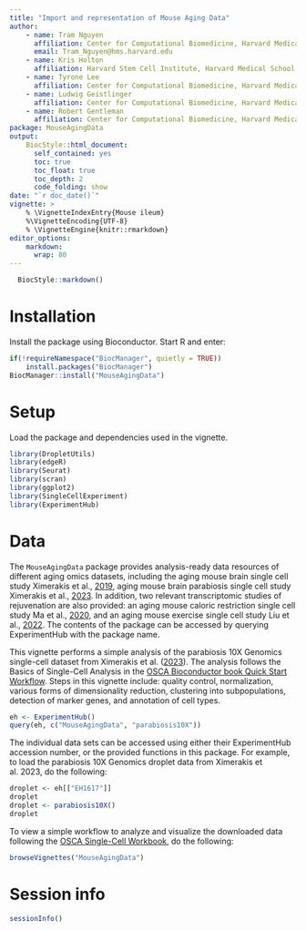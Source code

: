 ```yaml
---
title: "Import and representation of Mouse Aging Data"
author: 
    - name: Tram Nguyen
      affiliation: Center for Computational Biomedicine, Harvard Medical School
      email: Tram_Nguyen@hms.harvard.edu
    - name: Kris Holton
      affiliation: Harvard Stem Cell Institute, Harvard Medical School
    - name: Tyrone Lee
      affiliation: Center for Computational Biomedicine, Harvard Medical School
    - name: Ludwig Geistlinger
      affiliation: Center for Computational Biomedicine, Harvard Medical School
    - name: Robert Gentleman
      affiliation: Center for Computational Biomedicine, Harvard Medical School
package: MouseAgingData
output:
    BiocStyle::html_document:
      self_contained: yes 
      toc: true
      toc_float: true
      toc_depth: 2
      code_folding: show
date: "`r doc_date()`"
vignette: >
    % \VignetteIndexEntry{Mouse ileum}
    %\VignetteEncoding{UTF-8}
    % \VignetteEngine{knitr::rmarkdown}
editor_options: 
    markdown: 
      wrap: 80
---
```


```r
  BiocStyle::markdown()
```

# Installation

Install the package using Bioconductor. Start R and enter:

```r
if(!requireNamespace("BiocManager", quietly = TRUE))
    install.packages("BiocManager")
BiocManager::install("MouseAgingData")
```

# Setup

Load the package and dependencies used in the vignette.

```r
library(DropletUtils)
library(edgeR)
library(Seurat)
library(scran)
library(ggplot2)
library(SingleCellExperiment)
library(ExperimentHub)
```

# Data

The `MouseAgingData` package provides analysis-ready data resources of different
aging omics datasets, including the aging mouse brain single cell study
Ximerakis et al., [2019](https://www.nature.com/articles/s41593-019-0491-3),
aging mouse brain parabiosis single cell study Ximerakis et al.,
[2023](https://pubmed.ncbi.nlm.nih.gov/37118429/). In addition, two relevant
transcriptomic studies of rejuvenation are also provided: an aging mouse caloric
restriction single cell study Ma et al.,
[2020](https://pubmed.ncbi.nlm.nih.gov/32109414/), and an aging mouse exercise
single cell study Liu et al., [2022](https://pubmed.ncbi.nlm.nih.gov/37080206/).
The contents of the package can be accessed by querying ExperimentHub with the
package name.

This vignette performs a simple analysis of the parabiosis 10X Genomics
single-cell dataset from Ximerakis et al.
([2023](https://www.nature.com/articles/s43587-023-00373-6)). The analysis
follows the Basics of Single-Cell Analysis in the [OSCA Bioconductor book Quick
Start
Workflow](https://bioconductor.org/books/3.15/OSCA.intro/analysis-overview.html#quick-start-simple).
Steps in this vignette include: quality control, normalization, various forms of
dimensionality reduction, clustering into subpopulations, detection of marker
genes, and annotation of cell types.

```r
eh <- ExperimentHub()
query(eh, c("MouseAgingData", "parabiosis10X"))
```

The individual data sets can be accessed using either their ExperimentHub
accession number, or the provided functions in this package. For example, to
load the parabiosis 10X Genomics droplet data from Ximerakis et al. 2023, do the
following:

```r
droplet <- eh[["EH1617"]]
droplet
droplet <- parabiosis10X()
droplet
```

To view a simple workflow to analyze and visualize the downloaded data following
the [OSCA Single-Cell
Workbook](https://bioconductor.org/books/3.18/OSCA.basic/), do the following:

```r
browseVignettes("MouseAgingData")
```

# Session info

```r
sessionInfo()
```
